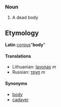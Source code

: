 ===Noun===
#A dead body
=='''Etymology'''==
'''Latin''' [[corpus]]"'''body'''"

====Translations====
*Lithuanian: [[lavonas]] ''m''
*Russian: [[труп]] ''m''

====Synonyms====
*[[body]]
*[[cadaver]]